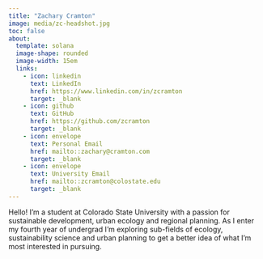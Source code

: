 ```yaml
---
title: "Zachary Cramton"
image: media/zc-headshot.jpg
toc: false
about:
  template: solana
  image-shape: rounded
  image-width: 15em
  links:
    - icon: linkedin
      text: LinkedIn
      href: https://www.linkedin.com/in/zcramton
      target: _blank
    - icon: github
      text: GitHub
      href: https://github.com/zcramton
      target: _blank
    - icon: envelope
      text: Personal Email
      href: mailto::zachary@cramton.com
      target: _blank
    - icon: envelope
      text: University Email
      href: mailto::zcramton@colostate.edu
      target: _blank
---
```


Hello! I'm a student at Colorado State University with a passion for sustainable development, urban ecology and regional planning. As I enter my fourth year of undergrad I'm exploring sub-fields of ecology, sustainability science and urban planning to get a better idea of what I'm most interested in pursuing.
